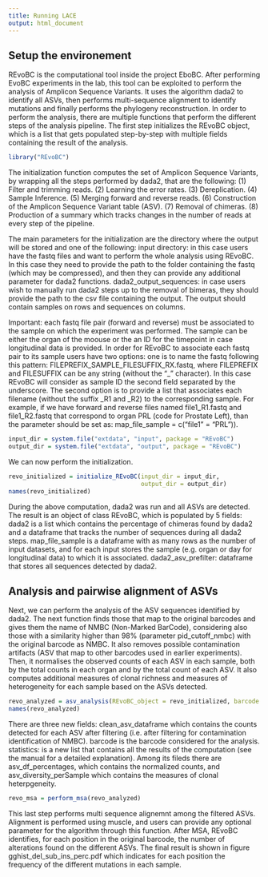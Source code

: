 ---
title: Running LACE
output: html_document
---

## Setup the environement

REvoBC is the computational tool inside the project EboBC. After performing EvoBC experiments in the lab, this tool can be exploited to perform the analysis of Amplicon Sequence Variants.
It uses the algorithm dada2 to identify all ASVs, then performs multi-sequence alignment to identify mutations and finally performs the phylogeny reconstruction.
In order to perform the analysis, there are multiple functions that perform the different steps of the analysis pipeline. 
The first step initializes the REvoBC object, which is a list that gets populated step-by-step with multiple fields containing the result of the analysis.


```{r}
library("REvoBC")
```

The initialization function computes the set of Amplicon Sequence Variants, by wrapping all the steps performed by dada2, that are the following:
(1) Filter and trimming reads.
(2) Learning the error rates.
(3) Dereplication.
(4) Sample Inference.
(5) Merging forward and reverse reads.
(6) Construction of the Amplicon Sequence Variant table (ASV). 
(7) Removal of chimeras.
(8) Production of a summary which tracks changes in the number of reads at every step of the pipeline.


The main parameters for the initialization are the directory where the output will be stored and one of the following:
input directory: in this case users have the fastq files and want to perform the whole analysis using REvoBC. In this case they need to provide the path to the folder containing the fastq (which may be compressed), and then they can provide any additional parameter for dada2 functions.
dada2_output_sequences: in case users wish to manually run dada2 steps up to the removal of bimeras, they should provide the path to the csv file containing the output. The output should contain samples on rows and sequences on columns.

Important: each fastq file pair (forward and reverse) must be associated to the sample on which the experiment was performed. The sample can be either the organ of the moouse or the an ID for the timepoint in case longitudinal data is provided.
In order for REvoBC to associate each fastq pair to its sample users have two options:
one is to name the fastq following this pattern: FILEPREFIX_SAMPLE_FILESUFFIX_RX.fastq, where FILEPREFIX and FILESUFFIX can be any string (without the "_" character). In this case REvoBC will consider as sample ID the second field separated by the underscore.
The second option is to provide a list that associates each filename (without the suffix _R1 and _R2) to the corresponding sample. For example, if we have forward and reverse files named file1_R1.fastq and file1_R2.fastq that correspond to organ PRL (code for Prostate Left), than the parameter should be set as: map_file_sample = c("file1" = "PRL")).

```{r}
input_dir = system.file("extdata", "input", package = "REvoBC")
output_dir = system.file("extdata", "output", package = "REvoBC")
```

We can now perform the initialization. 

```{r}
revo_initialized = initialize_REvoBC(input_dir = input_dir, 
                                     output_dir = output_dir)
names(revo_initialized)
```

During the above computation, dada2 was run and all ASVs are detected. The result is an object of class REvoBC, which is populated by 5 fields: dada2 is a list which contains the percentage of chimeras found by dada2 and a dataframe
that tracks the number of sequences during all dada2 steps. map_file_sample is a dataframe with as many rows as the number of input datasets, and for each input stores the sample (e.g. organ or day for longitudinal data) to which it is associated.
dada2_asv_prefilter: dataframe that stores all sequences detected by dada2.


## Analysis and pairwise alignment of ASVs
Next, we can perform the analysis of the ASV sequences identified by dada2. 
The next function finds those that map to the original barcodes and gives them the name of NMBC (Non-Marked BarCode), considering also those with a similarity higher than 98\% (parameter pid_cutoff_nmbc) with the original barcode as NMBC.
It also removes possible contamination artifacts (ASV that map to other barcodes used in earlier experiments).
Then, it normalises the observed counts of each ASV in each sample, both by the total counts in each organ and by the total count of each ASV.
It also computes additional  measures of clonal richness and measures of heterogeneity for each sample based on the ASVs detected. 

```{r}
revo_analyzed = asv_analysis(REvoBC_object = revo_initialized, barcode = 'BC10v0.ORG')
names(revo_analyzed)
```

There are three new fields: clean_asv_dataframe which contains the counts detected for each ASV after filtering (i.e. after filtering for contamination identification of NMBC).
barcode is the barcode considered for the analysis.
statistics: is a new list that contains all the results of the computation (see the manual for a detailed explanation). Among its fileds there are asv_df_percentages, which contains the normalized counts, and asv_diversity_perSample which contains the measures of clonal heterpgeneity.


```{r}
revo_msa = perform_msa(revo_analyzed)
```

This last step performs multi sequence alignemnt among the filtered ASVs. Alignment is performed using muscle, and users can provide any optional parameter for the algorithm through this function.
After MSA, REvoBC identifies, for each position in the original barcode, the number of alterations found on the different ASVs. The final result is shown in figure gghist_del_sub_ins_perc.pdf which indicates for each position the frequency of the different mutations in each sample.
